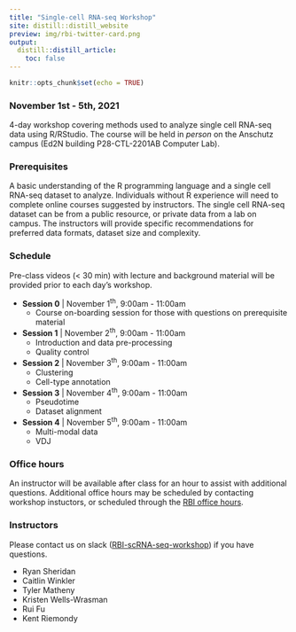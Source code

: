 ```yaml
---
title: "Single-cell RNA-seq Workshop"
site: distill::distill_website
preview: img/rbi-twitter-card.png
output:
  distill::distill_article:
    toc: false
---
```


```r
knitr::opts_chunk$set(echo = TRUE)
```

### **November 1st - 5th, 2021 **

4-day workshop covering methods used to analyze single cell RNA-seq data using R/RStudio. The course will be held in *person* on the Anschutz campus (Ed2N building P28-CTL-2201AB Computer Lab).

### **Prerequisites**

A basic understanding of the R programming language and a single cell RNA-seq dataset to analyze. Individuals without R experience will need to complete online courses suggested by instructors. The single cell RNA-seq dataset can be from a public resource, or private data from a lab on campus. The instructors will provide specific recommendations for preferred data formats, dataset size and complexity.


### **Schedule**

Pre-class videos (< 30 min) with lecture and background material will be provided prior to each day's workshop. 

* **Session 0** | November 1<sup>th</sup>, 9:00am - 11:00am
  + Course on-boarding session for those with questions on prerequisite material 
  
* **Session 1** | November 2<sup>th</sup>, 9:00am - 11:00am
  + Introduction and data pre-processing
  + Quality control
      
* **Session 2** | November 3<sup>th</sup>, 9:00am - 11:00am
  + Clustering
  + Cell-type annotation

* **Session 3** | November 4<sup>th</sup>, 9:00am - 11:00am
  + Pseudotime
  + Dataset alignment

* **Session 4** | November 5<sup>th</sup>, 9:00am - 11:00am
  + Multi-modal data
  + VDJ

### **Office hours**

An instructor will be available after class for an hour to assist with additional questions. Additional office hours may be scheduled by contacting workshop instuctors, or scheduled through the [RBI office hours](https://medschool.cuanschutz.edu/rbi/training-and-education/rbi-office-hours). 

### **Instructors**

Please contact us on slack ([RBI-scRNA-seq-workshop](rbiscrnaseqwo-b3y9537.slack.com)) if you have questions. 

- Ryan Sheridan  
- Caitlin Winkler  
- Tyler Matheny  
- Kristen Wells-Wrasman
- Rui Fu  
- Kent Riemondy  


